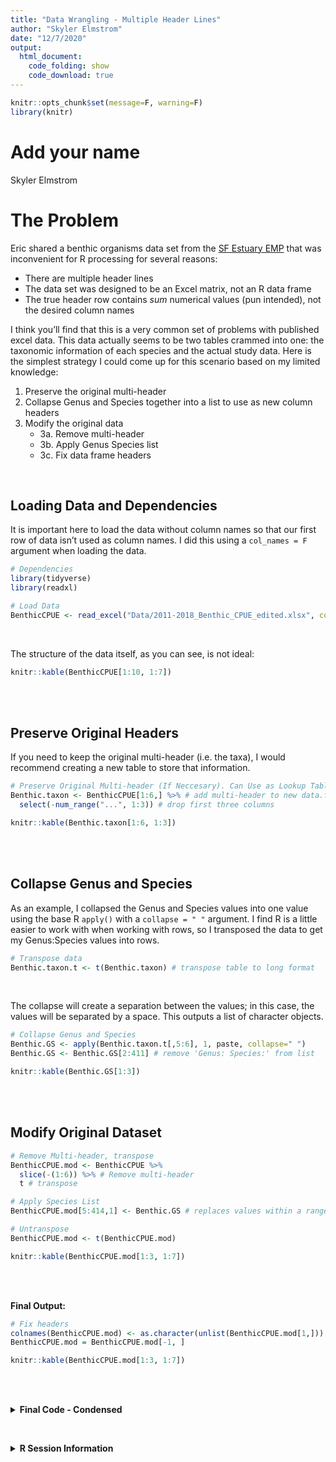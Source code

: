 ---
title: "Data Wrangling - Multiple Header Lines"
author: "Skyler Elmstrom"
date: "12/7/2020"
output:
  html_document:
    code_folding: show
    code_download: true
---

<!--- Setup and Rmd Dependencies --->
```{r setup, include=FALSE}
knitr::opts_chunk$set(message=F, warning=F)
library(knitr)
```
# Add your name
Skyler Elmstrom


# The Problem
Eric shared a benthic organisms data set from the [SF Estuary EMP](https://emp.baydeltalive.com/projects/11280) that was inconvenient for R processing for several reasons:

* There are multiple header lines
* The data set was designed to be an Excel matrix, not an R data frame
* The true header row contains *sum* numerical values (pun intended), not the desired column names

I think you'll find that this is a very common set of problems with published excel data. This data actually seems to be two tables crammed into one: the taxonomic information of each species and the actual study data. Here is the simplest strategy I could come up for this scenario based on my limited knowledge:

1. Preserve the original multi-header
2. Collapse Genus and Species together into a list to use as new column headers
3. Modify the original data
    + 3a. Remove multi-header
    + 3b. Apply Genus Species list
    + 3c. Fix data frame headers

<br>

## Loading Data and Dependencies
It is important here to load the data without column names so that our first row of data isn't used as column names. I did this using a `col_names = F` argument when loading the data.
```{r}
# Dependencies
library(tidyverse)
library(readxl)

# Load Data
BenthicCPUE <- read_excel("Data/2011-2018_Benthic_CPUE_edited.xlsx", col_names = F) # load without column names
```
<br>

The structure of the data itself, as you can see, is not ideal:
<br>

```{r echo = F, results = 'show'}
knitr::kable(BenthicCPUE[1:10, 1:7])
```
<br><br>

## Preserve Original Headers
If you need to keep the original multi-header (i.e. the taxa), I would recommend creating a new table to store that information.
```{r}
# Preserve Original Multi-header (If Neccesary). Can Use as Lookup Table Later
Benthic.taxon <- BenthicCPUE[1:6,] %>% # add multi-header to new data.frame
  select(-num_range("...", 1:3)) # drop first three columns
```

```{r echo = F, results = 'show'}
knitr::kable(Benthic.taxon[1:6, 1:3])
```
<br><br>

## Collapse Genus and Species
As an example, I collapsed the Genus and Species values into one value using the base R `apply()` with a `collapse = " "` argument. I find R is a little easier to work with when working with rows, so I transposed the data to get my Genus:Species values into rows.
<br>

```{r}
# Transpose data
Benthic.taxon.t <- t(Benthic.taxon) # transpose table to long format
```
<br>

The collapse will create a separation between the values; in this case, the values will be separated by a space. This outputs a list of character objects.
```{r}

# Collapse Genus and Species
Benthic.GS <- apply(Benthic.taxon.t[,5:6], 1, paste, collapse=" ")
Benthic.GS <- Benthic.GS[2:411] # remove 'Genus: Species:' from list
```

```{r echo = F, results = 'show'}
knitr::kable(Benthic.GS[1:3])
```

<br><br>

## Modify Original Dataset
```{r}
# Remove Multi-header, transpose
BenthicCPUE.mod <- BenthicCPUE %>%
  slice(-(1:6)) %>% # Remove multi-header
  t # transpose
```

```{r}
# Apply Species List
BenthicCPUE.mod[5:414,1] <- Benthic.GS # replaces values within a range with our list

# Untranspose
BenthicCPUE.mod <- t(BenthicCPUE.mod)
```

```{r echo = F, results = 'show'}
knitr::kable(BenthicCPUE.mod[1:3, 1:7])
```
<br><br>

**Final Output:**
```{r}
# Fix headers
colnames(BenthicCPUE.mod) <- as.character(unlist(BenthicCPUE.mod[1,]))
BenthicCPUE.mod = BenthicCPUE.mod[-1, ]
```

```{r echo = F, results = 'show'}
knitr::kable(BenthicCPUE.mod[1:3, 1:7])
```
<br><br>

<details>
  <summary><b>Final Code - Condensed</b></summary>
```{r eval = F}
# Dependencies
library(tidyverse)
library(readxl)

# Load Data
BenthicCPUE <- read_excel("Data/2011-2018_Benthic_CPUE_edited.xlsx", col_names = F) # load without column names

# Preserve Original Multi-header (If Neccesary). Can Use as Lookup Table Later
Benthic.taxon <- BenthicCPUE[1:6,] %>% # add multi-header to new data.frame
  select(-num_range("...", 1:3)) # drop first three columns

### Collapse ###
# Transpose data
Benthic.taxon.t <- t(Benthic.taxon) # transpose table to long format

# Collapse Genus and Species
Benthic.GS <- apply(Benthic.taxon.t[,5:6], 1, paste, collapse=" ")
Benthic.GS <- Benthic.GS[2:411] # remove 'Genus: Species:' from list

### Modify Original Dataset ###
# Remove Multi-header, transpose
BenthicCPUE.mod <- BenthicCPUE %>%
  slice(-(1:6)) %>% # Remove multi-header
  t # transpose

# Apply Species List
BenthicCPUE.mod[5:414,1] <- Benthic.GS # replaces values within a range with our list

# Untranspose
BenthicCPUE.mod <- t(BenthicCPUE.mod)
```
</details>
<br>
  
<details>
  <summary><b>R Session Information</b></summary>
```{r echo = F}
xfun::session_info('rmarkdown')
```
</details>
<br><br>
